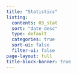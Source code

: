 ```yaml
---
title: "Statistics"
listing:
  contents: 03_stat
  sort: "date desc"
  type: default
  categories: true
  sort-ui: false
  filter-ui: false
page-layout: full
title-block-banner: true
---
```

